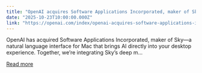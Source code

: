 ```yaml
---
title: "OpenAI acquires Software Applications Incorporated, maker of Sky"
date: "2025-10-23T10:00:00.000Z"
link: "https://openai.com/index/openai-acquires-software-applications-incorporated"
---
```


OpenAI has acquired Software Applications Incorporated, maker of Sky—a natural language interface for Mac that brings AI directly into your desktop experience. Together, we’re integrating Sky’s deep m...

[Read more](https://openai.com/index/openai-acquires-software-applications-incorporated)
